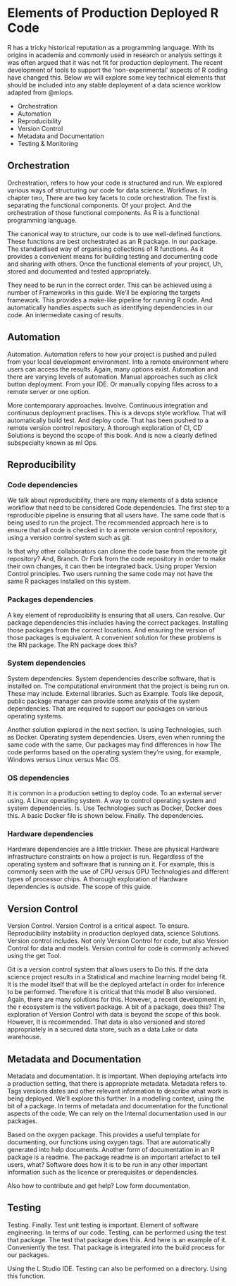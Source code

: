 # Elements of Production Deployed R Code  

R has a tricky historical reputation as a programming language. With its origins
in academia and commonly used in research or analysis settings it was often argued that it was not fit for 
production deployment.  The recent development of tools to support the 'non-experimental'
aspects of R coding have changed this. Below we will explore some key technical
elements that should be included into any stable deployment of a data science
worklow adapted from @mlops. 

- Orchestration  
- Automation  
- Reproducibility  
- Version Control  
- Metadata and Documentation  
- Testing & Monitoring  

## Orchestration    

Orchestration, refers to how your code is structured and run. We explored various ways of structuring our code for data science. Workflows. In chapter two, There are two key facets to code orchestration. The first is separating the functional components. Of your project. And the orchestration of those functional components. As R is a functional programming language.

The canonical way to structure, our code is to use well-defined functions. These functions are best orchestrated as an R package. In our package. The standardised way of organising collections of R functions. As it provides a convenient means for building testing and documenting code and sharing with others. Once the functional elements of your project, Uh, stored and documented and tested appropriately.

They need to be run in the correct order. This can be achieved using a number of Frameworks in this guide. We'll be exploring the targets framework. This provides a make-like pipeline for running R code. And automatically handles aspects such as identifying dependencies in our code. An intermediate casing of results.

## Automation   

Automation. Automation refers to how your project is pushed and pulled from your local development environment. Into a remote environment where users can access the results. Again, many options exist. Automation and there are varying levels of automation. Manual approaches such as click button deployment. From your IDE. Or manually copying files across to a remote server or one option.

More contemporary approaches. Involve. Continuous integration and continuous deployment practises. This is a devops style workflow. That will automatically build test. And deploy code. That has been pushed to a remote version control repository. A thorough exploration of CI, CD Solutions is beyond the scope of this book. And is now a clearly defined subspecialty known as ml Ops.


## Reproducibility   

### Code dependencies  

We talk about reproducibility, there are many elements of a data science workflow that need to be considered Code dependencies. The first step to a reproducible pipeline is ensuring that all users have. The same code that is being used to run the project. The recommended approach here is to ensure that all code is checked in to a remote version control repository, using a version control system such as git.

Is that why other collaborators can clone the code base from the remote git repository? And, Branch. Or Fork from the code repository in order to make their own changes, it can then be integrated back. Using proper Version Control principles. Two users running the same code may not have the same R packages installed on this system.


### Packages dependencies  

A key element of reproducibility is ensuring that all users. Can resolve. Our package dependencies this includes having the correct packages. Installing those packages from the correct locations. And ensuring the version of those packages is equivalent. A convenient solution for these problems is the RN package. The RN package does this?


### System dependencies

System dependencies. System dependencies describe software, that is installed on. The computational environment that the project is being run on. These may include. External libraries. Such as Example. Tools like deposit, public package manager can provide some analysis of the system dependencies. That are required to support our packages on various operating systems.

Another solution explored in the next section. Is using Technologies, such as Docker. Operating system dependencies. Users, even when running the same code with the same, Our packages may find differences in how The code performs based on the operating system they're using, for example, Windows versus Linux versus Mac OS.


### OS dependencies  

It is common in a production setting to deploy code. To an external server using. A Linux operating system. A way to control operating system and system dependencies. Is. Use Technologies such as Docker, Docker does this. A basic Docker file is shown below. Finally. The dependencies. 

### Hardware dependencies  

Hardware dependencies are a little trickier. These are physical Hardware infrastructure constraints on how a project is run. Regardless of the operating system and software that is running on it. For example, this is commonly seen with the use of CPU versus GPU Technologies and different types of processor chips. A thorough exploration of Hardware dependencies is outside. The scope of this guide.

## Version Control  

Version Control. Version Control is a critical aspect. To ensure. Reproducibility instability in production deployed data, science Solutions. Version control includes. Not only Version Control for code, but also Version Control for data and models. Version control for code is commonly achieved using the get Tool.

Git is a version control system that allows users to Do this. If the data science project results in a Statistical and machine learning model being fit. It is the model itself that will be the deployed artefact in order for inference to be performed. Therefore it is critical that this model B also versioned. Again, there are many solutions for this. However, a recent development in, the r ecosystem is the vetivert package. A bit of a package, does this? The exploration of Version Control with data is beyond the scope of this book. However, It is recommended. That data is also versioned and stored appropriately in a secured data store, such as a data Lake or data warehouse.

## Metadata and Documentation   

Metadata and documentation. It is important. When deploying artefacts into a production setting, that there is appropriate metadata. Metadata refers to. Tags versions dates and other relevant information to describe what work is being deployed. We'll explore this further. In a modelling context, using the bit of a package. In terms of metadata and documentation for the functional aspects of the code, We can rely on the Internal documentation used in our packages.

Based on the oxygen package. This provides a useful template for documenting, our functions using oxygen tags. That are automatically generated into help documents. Another form of documentation in an R package is a readme. The package readme is an important artefact to tell users, what? Software does how it is to be run in any other important information such as the licence or prerequisites or dependencies.

Also how to contribute and get help? Low form documentation.

 
## Testing  


Testing. Finally. Test unit testing is important. Element of software engineering. In terms of our code. Testing, can be performed using the test that package. The test that package does this. And here is an example of it. Conveniently the test. That package is integrated into the build process for our packages.

Using the L Studio IDE. Testing can also be performed on a directory. Using this function.